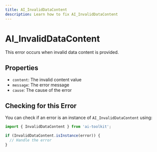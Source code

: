 ```yaml
---
title: AI_InvalidDataContent
description: Learn how to fix AI_InvalidDataContent
---
```


# AI_InvalidDataContent

This error occurs when invalid data content is provided.

## Properties

- `content`: The invalid content value
- `message`: The error message
- `cause`: The cause of the error

## Checking for this Error

You can check if an error is an instance of `AI_InvalidDataContent` using:

```typescript
import { InvalidDataContent } from 'ai-toolkit';

if (InvalidDataContent.isInstance(error)) {
  // Handle the error
}
```

